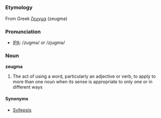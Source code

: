=={{en}}==
===Etymology===
From Greek [[ζευγμα]] (zeugma)

===Pronunciation===
* [[Wiktionary:Pronunciation_key|IPA]]: /zugmə/ ''or'' /zjugmə/

===Noun===
'''zeugma'''
# The act of using a word, particularly an adjective or verb, to apply to more than one noun when its sense is appropriate to only one or in different ways

====Synonyms====
* [[Syllepsis]]